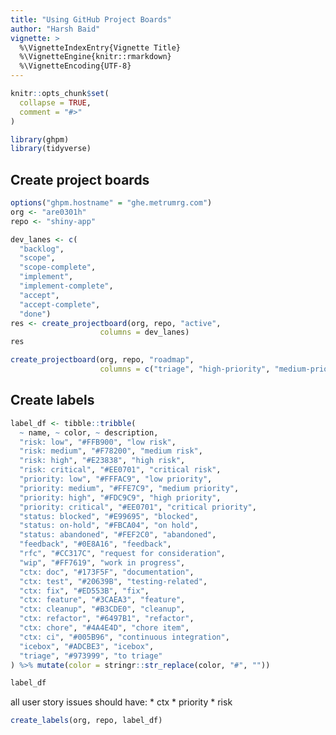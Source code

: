```yaml
---
title: "Using GitHub Project Boards"
author: "Harsh Baid"
vignette: >
  %\VignetteIndexEntry{Vignette Title}
  %\VignetteEngine{knitr::rmarkdown}
  %\VignetteEncoding{UTF-8}
---
```


```r
knitr::opts_chunk$set(
  collapse = TRUE,
  comment = "#>"
)

library(ghpm)
library(tidyverse)
```

## Create project boards

```r
options("ghpm.hostname" = "ghe.metrumrg.com")
org <- "are0301h"
repo <- "shiny-app"
```

```r
dev_lanes <- c(
  "backlog", 
  "scope", 
  "scope-complete", 
  "implement",
  "implement-complete",
  "accept",
  "accept-complete",
  "done")
res <- create_projectboard(org, repo, "active", 
                    columns = dev_lanes)
res
```

```r
create_projectboard(org, repo, "roadmap", 
                    columns = c("triage", "high-priority", "medium-priority", "low-priority", "icebox"))
```



## Create labels

```r
label_df <- tibble::tribble(
  ~ name, ~ color, ~ description,
  "risk: low", "#FFB900", "low risk",
  "risk: medium", "#F78200", "medium risk",
  "risk: high", "#E23838", "high risk",
  "risk: critical", "#EE0701", "critical risk",
  "priority: low", "#FFFAC9", "low priority",
  "priority: medium", "#FFE7C9", "medium priority",
  "priority: high", "#FDC9C9", "high priority",
  "priority: critical", "#EE0701", "critical priority",
  "status: blocked", "#E99695", "blocked",
  "status: on-hold", "#FBCA04", "on hold",
  "status: abandoned", "#FEF2C0", "abandoned",
  "feedback", "#0E8A16", "feedback",
  "rfc", "#CC317C", "request for consideration",
  "wip", "#FF7619", "work in progress",
  "ctx: doc", "#173F5F", "documentation",
  "ctx: test", "#20639B", "testing-related",
  "ctx: fix", "#ED553B", "fix",
  "ctx: feature", "#3CAEA3", "feature",
  "ctx: cleanup", "#B3CDE0", "cleanup",
  "ctx: refactor", "#6497B1", "refactor",
  "ctx: chore", "#4A4E4D", "chore item",
  "ctx: ci", "#005B96", "continuous integration",
  "icebox", "#ADCBE3", "icebox",
  "triage", "#973999", "to triage"
) %>% mutate(color = stringr::str_replace(color, "#", ""))
```

```r
label_df
```

all user story issues should have:
  * ctx
  * priority
  * risk
  
```r
create_labels(org, repo, label_df)
```



